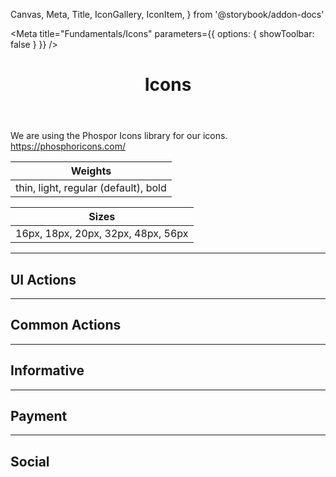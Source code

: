   Canvas,
  Meta,
  Title,
  IconGallery,
  IconItem,
} from '@storybook/addon-docs'


<Meta
  title="Fundamentals/Icons"
  parameters={{ options: { showToolbar: false } }}
/>

<header>

# Icons

</header>

We are using the Phospor Icons library for our icons.
https://phosphoricons.com/

| Weights                              |
| ------------------------------------ |
| thin, light, regular (default), bold |

| Sizes                              |
| ---------------------------------- |
| 16px, 18px, 20px, 32px, 48px, 56px |

<Canvas>
  <Icon name="ShoppingCart" weight="bold" width="16" height="16" />
  <Icon name="ShoppingCart" weight="bold" width="18" height="18" />
  <Icon name="ShoppingCart" weight="bold" width="20" height="20" />
  <Icon name="ShoppingCart" width="32" height="32" />
  <Icon name="ShoppingCart" weight="light" width="48" height="48" />
  <Icon name="ShoppingCart" weight="light" width="56" height="56" />
</Canvas>

---

## UI Actions

<IconGallery>
  <IconItem name="X">
    <Icon name="X" />
  </IconItem>
  <IconItem name="Plus">
    <Icon name="Plus" />
  </IconItem>
  <IconItem name="PlusCircle">
    <Icon name="PlusCircle" />
  </IconItem>
  <IconItem name="Minus">
    <Icon name="Minus" />
  </IconItem>
  <IconItem name="MinusCircle">
    <Icon name="MinusCircle" />
  </IconItem>
  <IconItem name="XCircle">
    <Icon name="XCircle" />
  </IconItem>
  <IconItem name="ArrowLeft">
    <Icon name="ArrowLeft" />
  </IconItem>
  <IconItem name="ArrowRight">
    <Icon name="ArrowRight" />
  </IconItem>
  <IconItem name="ArrowUpRight">
    <Icon name="ArrowUpRight" />
  </IconItem>
  <IconItem name="ArrowSquareOut">
    <Icon name="ArrowSquareOut" />
  </IconItem>
  <IconItem name="ArrowElbowDownRight">
    <Icon name="ArrowElbowDownRight" />
  </IconItem>
  <IconItem name="CaretLeft">
    <Icon name="CaretLeft" />
  </IconItem>
  <IconItem name="CaretRight">
    <Icon name="CaretRight" />
  </IconItem>
  <IconItem name="CaretUp">
    <Icon name="CaretUp" />
  </IconItem>
  <IconItem name="CaretDown">
    <Icon name="CaretDown" />
  </IconItem>
  <IconItem name="Ellipsis">
    <Icon name="Ellipsis" />
  </IconItem>
  <IconItem name="Checked">
    <Icon name="Checked" />
  </IconItem>
  <IconItem name="MagnifyingGlass">
    <Icon name="MagnifyingGlass" />
  </IconItem>
  <IconItem name="FadersHorizontal">
    <Icon name="FadersHorizontal" />
  </IconItem>
  <IconItem name="List">
    <Icon name="List" />
  </IconItem>
</IconGallery>

---

## Common Actions

<IconGallery>
  <IconItem name="User">
    <Icon name="User" />
  </IconItem>
  <IconItem name="Calendar">
    <Icon name="Calendar" />
  </IconItem>
  <IconItem name="ShoppingCart">
    <Icon name="ShoppingCart" />
  </IconItem>
  <IconItem name="MapPin">
    <Icon name="MapPin" />
  </IconItem>
  <IconItem name="Clock">
    <Icon name="Clock" />
  </IconItem>
  <IconItem name="House">
    <Icon name="House" />
  </IconItem>
</IconGallery>

---

## Informative

<IconGallery>
  <IconItem name="ShieldCheck">
    <Icon name="ShieldCheck" />
  </IconItem>
  <IconItem name="Gift">
    <Icon name="Gift" />
  </IconItem>
  <IconItem name="Storefront">
    <Icon name="Storefront" />
  </IconItem>
  <IconItem name="Medal">
    <Icon name="Medal" />
  </IconItem>
  <IconItem name="CircleWavyCheck">
    <Icon name="CircleWavyCheck" />
  </IconItem>
  <IconItem name="CircleWavyWarning">
    <Icon name="CircleWavyWarning" />
  </IconItem>
  <IconItem name="Headphones">
    <Icon name="Headphones" />
  </IconItem>
  <IconItem name="Truck">
    <Icon name="Truck" />
  </IconItem>
  <IconItem name="Bell">
    <Icon name="Bell" />
  </IconItem>
  <IconItem name="BellRinging">
    <Icon name="BellRinging" />
  </IconItem>
  <IconItem name="Clock">
    <Icon name="Clock" />
  </IconItem>
  <IconItem name="RocketLaunch">
    <Icon name="RocketLaunch" />
  </IconItem>
  <IconItem name="House">
    <Icon name="House" />
  </IconItem>
</IconGallery>

---

## Payment

<IconGallery>
  <IconItem name="GooglePay">
    <Icon name="GooglePay" />
  </IconItem>
  <IconItem name="ApplePay">
    <Icon name="ApplePay" />
  </IconItem>
  <IconItem name="Diners">
    <Icon name="Diners" />
  </IconItem>
  <IconItem name="EloCard">
    <Icon name="EloCard" />
  </IconItem>
  <IconItem name="Mastercard">
    <Icon name="Mastercard" />
  </IconItem>
  <IconItem name="PayPal">
    <Icon name="PayPal" />
  </IconItem>
  <IconItem name="Stripe">
    <Icon name="Stripe" />
  </IconItem>
  <IconItem name="Visa">
    <Icon name="Visa" />
  </IconItem>
</IconGallery>

---

## Social

<IconGallery>
  <IconItem name="Instagram">
    <Icon name="Instagram" />
  </IconItem>
  <IconItem name="Pinterest">
    <Icon name="Pinterest" />
  </IconItem>
  <IconItem name="Twitter">
    <Icon name="Twitter" />
  </IconItem>
  <IconItem name="Facebook">
    <Icon name="Facebook" />
  </IconItem>
</IconGallery>
